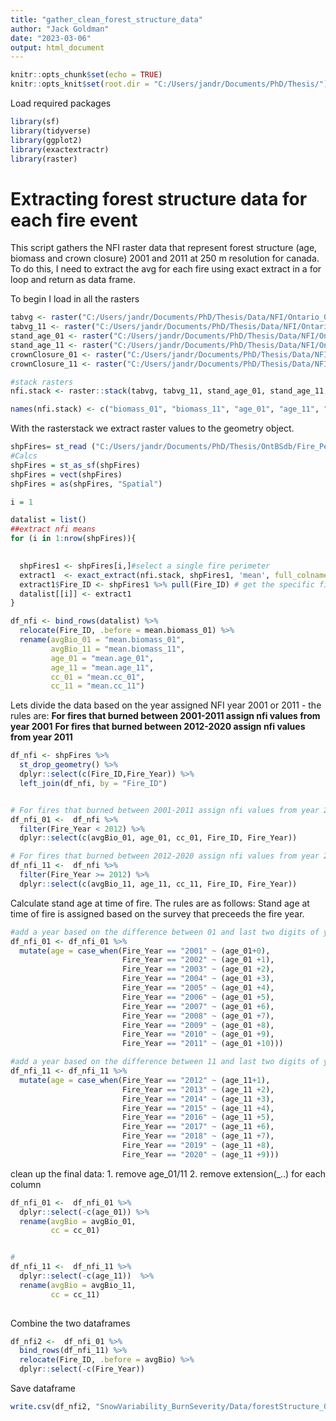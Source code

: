 ```yaml
---
title: "gather_clean_forest_structure_data"
author: "Jack Goldman"
date: "2023-03-06"
output: html_document
---
```


```r
knitr::opts_chunk$set(echo = TRUE)
knitr::opts_knit$set(root.dir = "C:/Users/jandr/Documents/PhD/Thesis/")

```


Load required packages 
```r
library(sf)
library(tidyverse)
library(ggplot2)
library(exactextractr)
library(raster)
```

# Extracting forest structure data for each fire event

This script gathers the NFI raster data that represent forest structure (age, biomass and crown closure)  2001 and 2011 at 250 m resolution for canada. To do this, I need to extract the avg for each fire using exact extract in a for loop and return as data frame.

To begin I load in all the rasters
```r
tabvg <- raster("C:/Users/jandr/Documents/PhD/Thesis/Data/NFI/Ontario_01/NFI_MODIS250m_2001_kNN_Structure_Biomass_TotalLiveAboveGround_v1_shield.tif")
tabvg_11 <- raster("C:/Users/jandr/Documents/PhD/Thesis/Data/NFI/Ontario_11/NFI_MODIS250m_2011_kNN_Structure_Biomass_TotalLiveAboveGround_v1_shield.tif")
stand_age_01 <- raster("C:/Users/jandr/Documents/PhD/Thesis/Data/NFI/Ontario_01/NFI_MODIS250m_2001_kNN_Structure_Stand_Age_v1_shield.tif")
stand_age_11 <- raster("C:/Users/jandr/Documents/PhD/Thesis/Data/NFI/Ontario_11/NFI_MODIS250m_2011_kNN_Structure_Stand_Age_v1_shield.tif")
crownClosure_01 <- raster("C:/Users/jandr/Documents/PhD/Thesis/Data/NFI/Ontario_01/NFI_MODIS250m_2001_kNN_Structure_Stand_CrownClosure_v1_shield.tif")
crownClosure_11 <- raster("C:/Users/jandr/Documents/PhD/Thesis/Data/NFI/Ontario_11/NFI_MODIS250m_2011_kNN_Structure_Stand_CrownClosure_v1_shield.tif")

#stack rasters
nfi.stack <- raster::stack(tabvg, tabvg_11, stand_age_01, stand_age_11, crownClosure_01, crownClosure_11)

names(nfi.stack) <- c("biomass_01", "biomass_11", "age_01", "age_11", "cc_01", "cc_11")

```

With the rasterstack we extract raster values to the geometry object.
```r
shpFires= st_read ("C:/Users/jandr/Documents/PhD/Thesis/OntBSdb/Fire_Perimeters/01_2020/OnShield_FirePerim_01to2020.shp")
#Calcs
shpFires = st_as_sf(shpFires)
shpFires = vect(shpFires)
shpFires = as(shpFires, "Spatial")

i = 1

datalist = list()
##extract nfi means
for (i in 1:nrow(shpFires)){
  

  shpFires1 <- shpFires[i,]#select a single fire perimeter
  extract1  <- exact_extract(nfi.stack, shpFires1, 'mean', full_colnames = TRUE, stack_apply = TRUE) # extract the mean
  extract1$Fire_ID <- shpFires1 %>% pull(Fire_ID) # get the specific fire id and make it a column
  datalist[[i]] <- extract1
}

df_nfi <- bind_rows(datalist) %>% 
  relocate(Fire_ID, .before = mean.biomass_01) %>% 
  rename(avgBio_01 = "mean.biomass_01", 
         avgBio_11 = "mean.biomass_11",
         age_01 = "mean.age_01",
         age_11 = "mean.age_11",
         cc_01 = "mean.cc_01",
         cc_11 = "mean.cc_11")

```


Lets divide the data based on the year assigned NFI year 2001 or 2011 - the rules are:
**For fires that burned between 2001-2011 assign nfi values from year 2001**
**For fires that burned between 2012-2020 assign nfi values from year 2011**

```r
df_nfi <- shpFires %>% 
  st_drop_geometry() %>% 
  dplyr::select(c(Fire_ID,Fire_Year)) %>% 
  left_join(df_nfi, by = "Fire_ID") 


# For fires that burned between 2001-2011 assign nfi values from year 2001
df_nfi_01 <-  df_nfi %>% 
  filter(Fire_Year < 2012) %>% 
  dplyr::select(c(avgBio_01, age_01, cc_01, Fire_ID, Fire_Year))

# For fires that burned between 2012-2020 assign nfi values from year 2011
df_nfi_11 <-  df_nfi %>% 
  filter(Fire_Year >= 2012) %>% 
  dplyr::select(c(avgBio_11, age_11, cc_11, Fire_ID, Fire_Year))

```

Calculate stand age at time of fire. The rules are as follows:
Stand age at time of fire is assigned based on the survey that preceeds the fire year.
```r

#add a year based on the difference between 01 and last two digits of year
df_nfi_01 <- df_nfi_01 %>% 
  mutate(age = case_when(Fire_Year == "2001" ~ (age_01+0),
                         Fire_Year == "2002" ~ (age_01 +1),
                         Fire_Year == "2003" ~ (age_01 +2),
                         Fire_Year == "2004" ~ (age_01 +3),
                         Fire_Year == "2005" ~ (age_01 +4),
                         Fire_Year == "2006" ~ (age_01 +5),
                         Fire_Year == "2007" ~ (age_01 +6),
                         Fire_Year == "2008" ~ (age_01 +7),
                         Fire_Year == "2009" ~ (age_01 +8),
                         Fire_Year == "2010" ~ (age_01 +9),
                         Fire_Year == "2011" ~ (age_01 +10))) 

#add a year based on the difference between 11 and last two digits of year
df_nfi_11 <- df_nfi_11 %>% 
  mutate(age = case_when(Fire_Year == "2012" ~ (age_11+1),
                         Fire_Year == "2013" ~ (age_11 +2),
                         Fire_Year == "2014" ~ (age_11 +3),
                         Fire_Year == "2015" ~ (age_11 +4),
                         Fire_Year == "2016" ~ (age_11 +5),
                         Fire_Year == "2017" ~ (age_11 +6),
                         Fire_Year == "2018" ~ (age_11 +7),
                         Fire_Year == "2019" ~ (age_11 +8),
                         Fire_Year == "2020" ~ (age_11 +9))) 


```


clean up the final data:
1. remove age_01/11
2. remove extension(_..) for each column
```r
df_nfi_01 <-  df_nfi_01 %>% 
  dplyr::select(-c(age_01)) %>% 
  rename(avgBio = avgBio_01, 
         cc = cc_01)


#
df_nfi_11 <-  df_nfi_11 %>% 
  dplyr::select(-c(age_11))  %>% 
  rename(avgBio = avgBio_11, 
         cc = cc_11)
  
```


Combine the two dataframes
```r
df_nfi2 <-  df_nfi_01 %>% 
  bind_rows(df_nfi_11) %>% 
  relocate(Fire_ID, .before = avgBio) %>% 
  dplyr::select(-c(Fire_Year))

```

Save dataframe
```r
write.csv(df_nfi2, "SnowVariability_BurnSeverity/Data/forestStructure_01_2020.csv")
```

